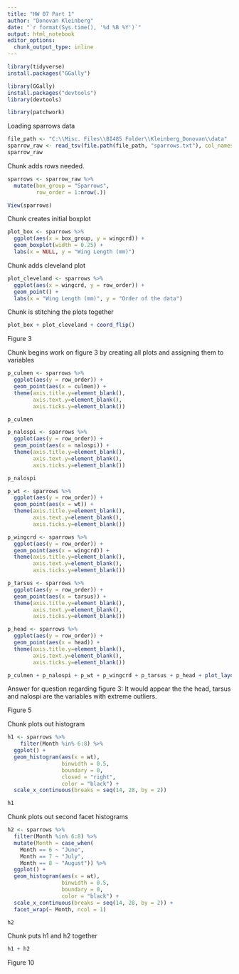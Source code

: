 ```yaml
---
title: "HW 07 Part 1"
author: "Donovan Kleinberg"
date: "`r format(Sys.time(), '%d %B %Y')`"
output: html_notebook
editor_options: 
  chunk_output_type: inline
---
```


```r
library(tidyverse)
install.packages("GGally")
```

```r
library(GGally)
install.packages("devtools")
library(devtools)
```

```r
library(patchwork)
```

Loading sparrows data

```r
file_path <- "C:\\Misc. Files\\BI485 Folder\\Kleinberg_Donovan\\data"
sparrow_raw <- read_tsv(file.path(file_path, "sparrows.txt"), col_names = TRUE)
sparrow_raw
```

Chunk adds rows needed.

```r
sparrows <- sparrow_raw %>%
  mutate(box_group = "Sparrows",
         row_order = 1:nrow(.))

View(sparrows)
```

Chunk creates initial boxplot

```r
plot_box <- sparrows %>%
  ggplot(aes(x = box_group, y = wingcrd)) +
  geom_boxplot(width = 0.25) +
  labs(x = NULL, y = "Wing Length (mm)")
```

Chunk adds cleveland plot

```r
plot_cleveland <- sparrows %>%
  ggplot(aes(x = wingcrd, y = row_order)) +
  geom_point() +
  labs(x = "Wing Length (mm)", y = "Order of the data")
```

Chunk is stitching the plots together

```r
plot_box + plot_cleveland + coord_flip()
```
Figure 3

Chunk begins work on figure 3 by creating all plots and assigning them to variables

```r
p_culmen <- sparrows %>% 
  ggplot(aes(y = row_order)) +
  geom_point(aes(x = culmen)) +
  theme(axis.title.y=element_blank(),
        axis.text.y=element_blank(),
        axis.ticks.y=element_blank())

p_culmen

p_nalospi <- sparrows %>%
  ggplot(aes(y = row_order)) +
  geom_point(aes(x = nalospi)) +
  theme(axis.title.y=element_blank(),
        axis.text.y=element_blank(),
        axis.ticks.y=element_blank())

p_nalospi

p_wt <- sparrows %>%
  ggplot(aes(y = row_order)) +
  geom_point(aes(x = wt)) +
  theme(axis.title.y=element_blank(),
        axis.text.y=element_blank(),
        axis.ticks.y=element_blank())

p_wingcrd <- sparrows %>%
  ggplot(aes(y = row_order)) +
  geom_point(aes(x = wingcrd)) +
  theme(axis.title.y=element_blank(),
        axis.text.y=element_blank(),
        axis.ticks.y=element_blank())

p_tarsus <- sparrows %>%
  ggplot(aes(y = row_order)) +
  geom_point(aes(x = tarsus)) +
  theme(axis.title.y=element_blank(),
        axis.text.y=element_blank(),
        axis.ticks.y=element_blank())

p_head <- sparrows %>%
  ggplot(aes(y = row_order)) +
  geom_point(aes(x = head)) +
  theme(axis.title.y=element_blank(),
        axis.text.y=element_blank(),
        axis.ticks.y=element_blank())

p_culmen + p_nalospi + p_wt + p_wingcrd + p_tarsus + p_head + plot_layout(nrow = 2)
```

Answer for question regarding figure 3: It would appear the the head, tarsus and nalospi are the variables with extreme outliers.

Figure 5

Chunk plots out histogram

```r
h1 <- sparrows %>%
    filter(Month %in% 6:8) %>% 
  ggplot() +
  geom_histogram(aes(x = wt),
                 binwidth = 0.5,
                 boundary = 0,
                 closed = "right",
                 color = "black") +
  scale_x_continuous(breaks = seq(14, 28, by = 2))

h1
```

Chunk plots out second facet histograms

```r
h2 <- sparrows %>%
  filter(Month %in% 6:8) %>% 
  mutate(Month = case_when(
    Month == 6 ~ "June",
    Month == 7 ~ "July",
    Month == 8 ~ "August")) %>% 
  ggplot() +
  geom_histogram(aes(x = wt),
                 binwidth = 0.5,
                 boundary = 0,
                 color = "black") +
  scale_x_continuous(breaks = seq(14, 28, by = 2)) +
  facet_wrap(~ Month, ncol = 1)

h2
```

Chunk puts h1 and h2 together

```r
h1 + h2
```

Figure 10


